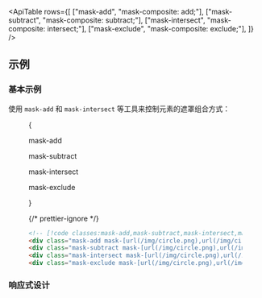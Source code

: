 

<ApiTable
  rows={[
    ["mask-add", "mask-composite: add;"],
    ["mask-subtract", "mask-composite: subtract;"],
    ["mask-intersect", "mask-composite: intersect;"],
    ["mask-exclude", "mask-composite: exclude;"],
  ]}
/>

## 示例

### 基本示例

使用 `mask-add` 和 `mask-intersect` 等工具来控制元素的遮罩组合方式：

<Figure>

<Example>
  {
    <div className="grid grid-cols-2 items-center justify-center justify-items-center gap-y-8 py-4 text-center font-mono text-xs font-medium text-gray-500 max-sm:grid-cols-1 dark:text-gray-400">
      <div className="relative grid justify-center">
        <div className="absolute -bottom-[2px] right-[calc(5%-2px)] box-content size-24 rounded-full border-2 border-dashed border-black/10 dark:border-white/20" />
        <div className="absolute -bottom-[2px] left-[calc(5%-2px)] box-content size-24 rounded-full border-2 border-dashed border-black/10 dark:border-white/20" />
        <p className="mb-3">mask-add</p>
        <div className="h-24 w-48 bg-[url(https://images.unsplash.com/photo-1554629947-334ff61d85dc?ixid=MnwxMjA3fDB8MHxwaG90by1wYWdlfHx8fGVufDB8fHx8&ixlib=rb-1.2.1&auto=format&fit=crop&w=1000&h=1000&q=80)] mask-[radial-gradient(ellipse_25%_50%_at_30%_50%,_white_100%,transparent_100%),_radial-gradient(ellipse_25%_50%_at_70%_50%,_white_100%,transparent_100%)] bg-cover bg-center mask-add"></div>
      </div>
      <div className="relative grid justify-center">
        <div className="absolute -bottom-[2px] right-[calc(5%-2px)] box-content size-24 rounded-full border-2 border-dashed border-black/10 dark:border-white/20" />
        <div className="absolute -bottom-[2px] left-[calc(5%-2px)] box-content size-24 rounded-full border-2 border-dashed border-black/10 dark:border-white/20" />
        <p className="mb-3 text-center">mask-subtract</p>
        <div className="h-24 w-48 bg-[url(https://images.unsplash.com/photo-1554629947-334ff61d85dc?ixid=MnwxMjA3fDB8MHxwaG90by1wYWdlfHx8fGVufDB8fHx8&ixlib=rb-1.2.1&auto=format&fit=crop&w=1000&h=1000&q=80)] mask-[radial-gradient(ellipse_25%_50%_at_30%_50%,_white_100%,transparent_100%),_radial-gradient(ellipse_25%_50%_at_70%_50%,_white_100%,transparent_100%)] bg-cover bg-center mask-subtract"></div>
      </div>
      <div className="relative grid justify-center">
        <div className="absolute -bottom-[2px] right-[calc(5%-2px)] box-content size-24 rounded-full border-2 border-dashed border-black/10 dark:border-white/20" />
        <div className="absolute -bottom-[2px] left-[calc(5%-2px)] box-content size-24 rounded-full border-2 border-dashed border-black/10 dark:border-white/20" />
        <p className="mb-3 text-center">mask-intersect</p>
        <div className="h-24 w-48 bg-[url(https://images.unsplash.com/photo-1554629947-334ff61d85dc?ixid=MnwxMjA3fDB8MHxwaG90by1wYWdlfHx8fGVufDB8fHx8&ixlib=rb-1.2.1&auto=format&fit=crop&w=1000&h=1000&q=80)] mask-[radial-gradient(ellipse_25%_50%_at_30%_50%,_white_100%,transparent_100%),_radial-gradient(ellipse_25%_50%_at_70%_50%,_white_100%,transparent_100%)] bg-cover bg-center mask-intersect"></div>
      </div>
      <div className="relative grid justify-center">
        <div className="absolute -bottom-[2px] right-[calc(5%-2px)] box-content size-24 rounded-full border-2 border-dashed border-black/10 dark:border-white/20" />
        <div className="absolute -bottom-[2px] left-[calc(5%-2px)] box-content size-24 rounded-full border-2 border-dashed border-black/10 dark:border-white/20" />
        <p className="mb-3 text-center">mask-exclude</p>
        <div className="h-24 w-48 bg-[url(https://images.unsplash.com/photo-1554629947-334ff61d85dc?ixid=MnwxMjA3fDB8MHxwaG90by1wYWdlfHx8fGVufDB8fHx8&ixlib=rb-1.2.1&auto=format&fit=crop&w=1000&h=1000&q=80)] mask-[radial-gradient(ellipse_25%_50%_at_30%_50%,_white_100%,transparent_100%),_radial-gradient(ellipse_25%_50%_at_70%_50%,_white_100%,transparent_100%)] bg-cover bg-center mask-exclude"></div>
      </div>
    </div>
  }
</Example>

{/* prettier-ignore */}
```html
<!-- [!code classes:mask-add,mask-subtract,mask-intersect,mask-exclude] -->
<div class="mask-add mask-[url(/img/circle.png),url(/img/circle.png)] mask-[position:30%_50%,70%_50%] bg-[url(/img/mountains.jpg)]"></div>
<div class="mask-subtract mask-[url(/img/circle.png),url(/img/circle.png)] mask-[position:30%_50%,70%_50%] bg-[url(/img/mountains.jpg)]"></div>
<div class="mask-intersect mask-[url(/img/circle.png),url(/img/circle.png)] mask-[position:30%_50%,70%_50%] bg-[url(/img/mountains.jpg)]"></div>
<div class="mask-exclude mask-[url(/img/circle.png),url(/img/circle.png)] mask-[position:30%_50%,70%_50%] bg-[url(/img/mountains.jpg)]"></div>
```

</Figure>

### 响应式设计

<ResponsiveDesign property="mask-composite" defaultClass="mask-add" featuredClass="mask-subtract" />